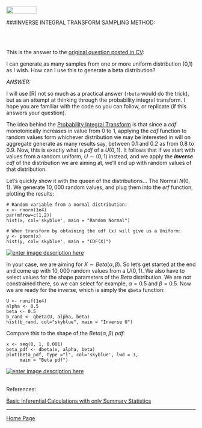 <br>
<a href="http://rinterested.github.io/statistics/index.html">
<img HEIGHT="20" WIDTH="80" src="https://cloud.githubusercontent.com/assets/9312897/10556783/a27a26fa-745c-11e5-9b1a-2d5bd737387a.PNG"></a>


###INVERSE INTEGRAL TRANSFORM SAMPLING METHOD:

<br><br>

This is the answer to the [original question posted in CV](http://stats.stackexchange.com/q/169293/67822):

I can generate as many samples from one or more uniform distribution (0,1) as I wish. How can I use this to generate a beta distribution?

*ANSWER:*

I will use [R] not so much as a practical answer (`rbeta` would do the trick), but as an attempt at thinking through the probability integral transform. I hope you are familiar with the code so you can follow, or replicate (if this answers your question).

The idea behind the [Probability Integral Transform][1] is that since a $cdf$ monotonically increases in value from $0$ to $1$, applying the $cdf$ function to random values form whichever distribution we may be interested in will on aggregate generate as many results say, between $0.1$ and $0.2$ as from $0.8$ to $0.9$. Now, this is exactly what a $pdf$ of a $U(0,1)$. It follows that if we start with values from a random uniform, $U \sim (0,1)$ instead, and we apply the ***inverse*** $cdf$ of the distribution we are aiming at, we'll end up with random values of that distribution.

Let's quickly show it with the queen of the distributions... The Normal $N(0,1)$. We generate $10,000$ random values, and plug them into the $erf$ function, plotting the results:

    # Random variable from a normal distribution:
    x <- rnorm(1e4)
    par(mfrow=c(1,2))
    hist(x, col='skyblue', main = "Random Normal")
    
    # When transform by obtaining the cdf (x) will give us a Uniform:
    y <- pnorm(x)
    hist(y, col='skyblue', main = "CDF(X)")


[![enter image description here][2]][2]

In your case, we are aiming for $X \sim Beta(\alpha, \beta)$. So let's get started at the end and come up with $10,000$ random values from a $U(0,1)$. We also have to select values for the shape parameters of the $Beta$ distribution. We are not constrained there, so we can select for example, $\alpha=0.5$ and $\beta=0.5$. Now we are ready for the inverse, which is simply the `qbeta` function:

    U <- runif(1e4)
    alpha <- 0.5
    beta <- 0.5
    b_rand <- qbeta(U, alpha, beta)
    hist(b_rand, col="skyblue", main = "Inverse U")

Compare this to the shape of the $Beta(\alpha,\beta)$ $pdf$:

    x <- seq(0, 1, 0.001)
    beta_pdf <- dbeta(x, alpha, beta)
    plot(beta_pdf, type ="l", col='skyblue', lwd = 3,
         main = "Beta pdf")


[![enter image description here][3]][3]


  [1]: https://en.wikipedia.org/wiki/Probability_integral_transform
  [2]: http://i.stack.imgur.com/7lLQL.png
  [3]: http://i.stack.imgur.com/YgOA5.png

<br>
References:

<a href="https://stats.stackexchange.com/questions/175141/basic-inferential-calculations-with-only-summary-statistics-available/175142#175142">Basic Inferential Calculations with only Summary Statistics</a>


---

<a href="http://rinterested.github.io/statistics/index.html">Home Page</a>
